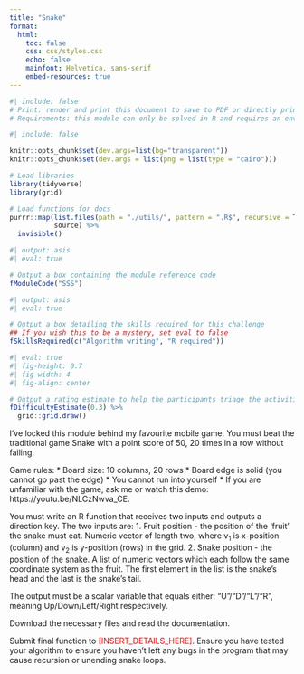 ```yaml
---
title: "Snake"
format: 
  html:
    toc: false
    css: css/styles.css
    echo: false
    mainfont: Helvetica, sans-serif
    embed-resources: true
---
```

```r
#| include: false
# Print: render and print this document to save to PDF or directly print.
# Requirements: this module can only be solved in R and requires an environment to run the code. My org has a Posit Connect server so I ran this as an API. Alternatively you could run an API off your laptop and expose it to the team if your firewall allows. Last option is for the solvers to demonstrate the solution to the host. Don't forget to update this document and the fModuleData() function when you decide how to implement so there is a way for them to receive they key.
```

```r
#| include: false

knitr::opts_chunk$set(dev.args=list(bg="transparent"))
knitr::opts_chunk$set(dev.args = list(png = list(type = "cairo")))

# Load libraries
library(tidyverse)
library(grid)

# Load functions for docs
purrr::map(list.files(path = "./utils/", pattern = ".R$", recursive = TRUE, full.names = TRUE),
           source) %>%
  invisible()
```

``` r
#| output: asis
#| eval: true

# Output a box containing the module reference code
fModuleCode("SSS")
```

``` r
#| output: asis
#| eval: true

# Output a box detailing the skills required for this challenge
## If you wish this to be a mystery, set eval to false
fSkillsRequired(c("Algorithm writing", "R required"))
```

``` r
#| eval: true
#| fig-height: 0.7
#| fig-width: 4
#| fig-align: center

# Output a rating estimate to help the participants triage the activities
fDifficultyEstimate(0.3) %>%
  grid::grid.draw()
```

I've locked this module behind my favourite mobile game. You must beat the traditional game Snake with a point score of 50, 20 times in a row without failing.

Game rules:
* Board size: 10 columns, 20 rows
* Board edge is solid (you cannot go past the edge)
* You cannot run into yourself
* If you are unfamiliar with the game, ask me or watch this demo: https://youtu.be/NLCzNwva_CE.

You must write an R function that receives two inputs and outputs a direction key. The two inputs are:
1. Fruit position - the position of the 'fruit' the snake must eat. Numeric vector of length two, where v~1~ is x-position (column) and v~2~ is y-position (rows) in the grid.
2. Snake position - the position of the snake. A list of numeric vectors which each follow the same coordinate system as the fruit. The first element in the list is the snake's head and the last is the snake's tail.

The output must be a scalar variable that equals either: "U"/"D"/"L"/"R", meaning Up/Down/Left/Right respectively.

Download the necessary files and read the documentation.

Submit final function to <span style="color: red;">[INSERT_DETAILS_HERE]</span>. Ensure you have tested your algorithm to ensure you haven't left any bugs in the program that may cause recursion or unending snake loops.